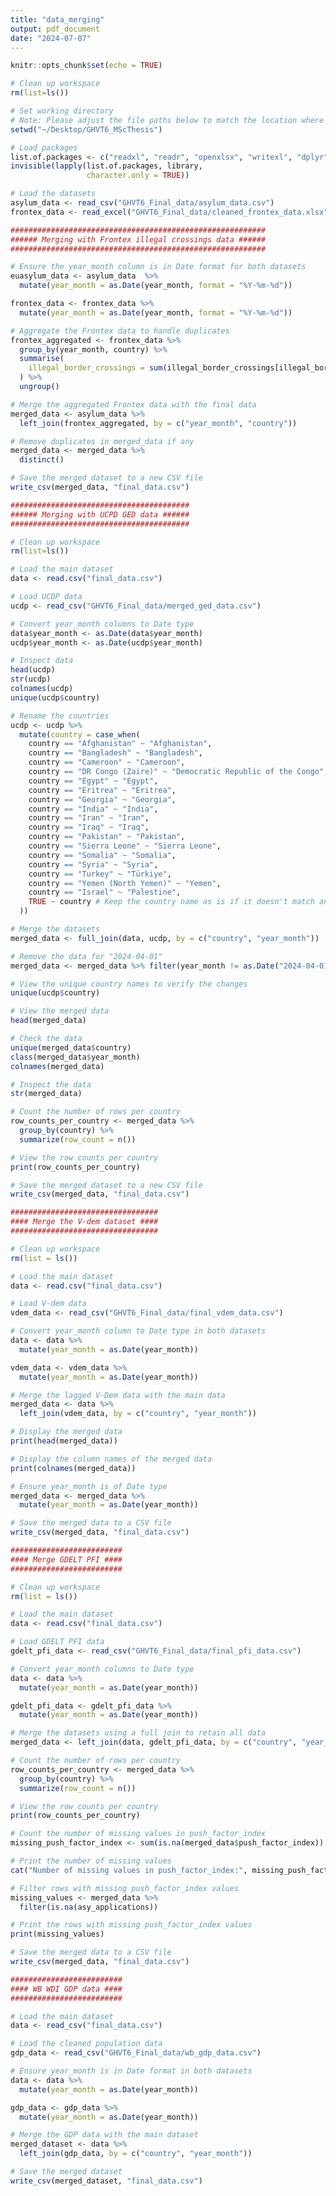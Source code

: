 ```yaml
---
title: "data_merging"
output: pdf_document
date: "2024-07-07"
---
```


```r
knitr::opts_chunk$set(echo = TRUE)
```

```r
# Clean up workspace
rm(list=ls())

# Set working directory
# Note: Please adjust the file paths below to match the location where you saved my folder in your directory structure.
setwd("~/Desktop/GHVT6_MScThesis")
```

```r
# Load packages
list.of.packages <- c("readxl", "readr", "openxlsx", "writexl", "dplyr", "tidyr", "ggplot2", "lubridate", "janitor", "purrr", "stringr")
invisible(lapply(list.of.packages, library,
                 character.only = TRUE))
```

```r
# Load the datasets 
asylum_data <- read_csv("GHVT6_Final_data/asylum_data.csv")
frontex_data <- read_excel("GHVT6_Final_data/cleaned_frontex_data.xlsx")
```


```r
#########################################################
###### Merging with Frontex illegal crossings data ######
#########################################################

# Ensure the year_month column is in Date format for both datasets
euasylum_data <- asylum_data  %>%
  mutate(year_month = as.Date(year_month, format = "%Y-%m-%d"))

frontex_data <- frontex_data %>%
  mutate(year_month = as.Date(year_month, format = "%Y-%m-%d"))

# Aggregate the Frontex data to handle duplicates
frontex_aggregated <- frontex_data %>%
  group_by(year_month, country) %>%
  summarise(
    illegal_border_crossings = sum(illegal_border_crossings[illegal_border_crossings > 0], na.rm = TRUE)
  ) %>%
  ungroup()

# Merge the aggregated Frontex data with the final data
merged_data <- asylum_data %>%
  left_join(frontex_aggregated, by = c("year_month", "country"))

# Remove duplicates in merged_data if any
merged_data <- merged_data %>%
  distinct()

# Save the merged dataset to a new CSV file
write_csv(merged_data, "final_data.csv")

```

```r
########################################
###### Merging with UCPD GED data ######
########################################

# Clean up workspace
rm(list=ls())

# Load the main dataset 
data <- read.csv("final_data.csv")

# Load UCDP data
ucdp <- read_csv("GHVT6_Final_data/merged_ged_data.csv")

# Convert year_month columns to Date type
data$year_month <- as.Date(data$year_month)
ucdp$year_month <- as.Date(ucdp$year_month)

# Inspect data
head(ucdp)
str(ucdp)
colnames(ucdp)
unique(ucdp$country)

# Rename the countries
ucdp <- ucdp %>%
  mutate(country = case_when(
    country == "Afghanistan" ~ "Afghanistan",
    country == "Bangladesh" ~ "Bangladesh",
    country == "Cameroon" ~ "Cameroon",
    country == "DR Congo (Zaire)" ~ "Democratic Republic of the Congo",
    country == "Egypt" ~ "Egypt",
    country == "Eritrea" ~ "Eritrea",
    country == "Georgia" ~ "Georgia",
    country == "India" ~ "India",
    country == "Iran" ~ "Iran",
    country == "Iraq" ~ "Iraq",
    country == "Pakistan" ~ "Pakistan",
    country == "Sierra Leone" ~ "Sierra Leone",
    country == "Somalia" ~ "Somalia",
    country == "Syria" ~ "Syria",
    country == "Turkey" ~ "Türkiye",
    country == "Yemen (North Yemen)" ~ "Yemen",
    country == "Israel" ~ "Palestine",
    TRUE ~ country # Keep the country name as is if it doesn't match any of the above
  ))

# Merge the datasets
merged_data <- full_join(data, ucdp, by = c("country", "year_month"))

# Remove the data for "2024-04-01"
merged_data <- merged_data %>% filter(year_month != as.Date("2024-04-01"))

# View the unique country names to verify the changes
unique(ucdp$country)

# View the merged data
head(merged_data)

# Check the data 
unique(merged_data$country)
class(merged_data$year_month)
colnames(merged_data)

# Inspect the data
str(merged_data)

# Count the number of rows per country
row_counts_per_country <- merged_data %>%
  group_by(country) %>%
  summarize(row_count = n())

# View the row counts per country
print(row_counts_per_country)

# Save the merged dataset to a new CSV file
write_csv(merged_data, "final_data.csv")
```


```r
#################################
#### Merge the V-dem dataset ####
#################################

# Clean up workspace
rm(list = ls())

# Load the main dataset 
data <- read.csv("final_data.csv")

# Load V-dem data
vdem_data <- read_csv("GHVT6_Final_data/final_vdem_data.csv")

# Convert year_month column to Date type in both datasets
data <- data %>%
  mutate(year_month = as.Date(year_month))

vdem_data <- vdem_data %>%
  mutate(year_month = as.Date(year_month))

# Merge the lagged V-Dem data with the main data
merged_data <- data %>%
  left_join(vdem_data, by = c("country", "year_month"))

# Display the merged data
print(head(merged_data))

# Display the column names of the merged data
print(colnames(merged_data))

# Ensure year_month is of Date type
merged_data <- merged_data %>%
  mutate(year_month = as.Date(year_month))

# Save the merged data to a CSV file
write_csv(merged_data, "final_data.csv")
```

```r
#########################
#### Merge GDELT PFI ####
#########################

# Clean up workspace
rm(list = ls())

# Load the main dataset
data <- read.csv("final_data.csv")

# Load GDELT PFI data
gdelt_pfi_data <- read_csv("GHVT6_Final_data/final_pfi_data.csv")

# Convert year_month columns to Date type
data <- data %>%
  mutate(year_month = as.Date(year_month))

gdelt_pfi_data <- gdelt_pfi_data %>%
  mutate(year_month = as.Date(year_month))

# Merge the datasets using a full join to retain all data
merged_data <- left_join(data, gdelt_pfi_data, by = c("country", "year_month"))

# Count the number of rows per country
row_counts_per_country <- merged_data %>%
  group_by(country) %>%
  summarize(row_count = n())

# View the row counts per country
print(row_counts_per_country)

# Count the number of missing values in push_factor_index
missing_push_factor_index <- sum(is.na(merged_data$push_factor_index))

# Print the number of missing values
cat("Number of missing values in push_factor_index:", missing_push_factor_index, "\n")

# Filter rows with missing push_factor_index values
missing_values <- merged_data %>%
  filter(is.na(asy_applications))

# Print the rows with missing push_factor_index values
print(missing_values)

# Save the merged data to a CSV file
write_csv(merged_data, "final_data.csv")
```

```r
#########################
#### WB WDI GDP data ####
#########################

# Load the main dataset
data <- read_csv("final_data.csv")

# Load the cleaned population data
gdp_data <- read_csv("GHVT6_Final_data/wb_gdp_data.csv")

# Ensure year_month is in Date format in both datasets
data <- data %>%
  mutate(year_month = as.Date(year_month))

gdp_data <- gdp_data %>%
  mutate(year_month = as.Date(year_month))

# Merge the GDP data with the main dataset
merged_dataset <- data %>%
  left_join(gdp_data, by = c("country", "year_month"))

# Save the merged dataset
write_csv(merged_dataset, "final_data.csv")
```

